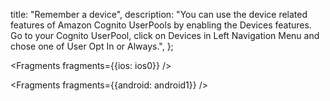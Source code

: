   title: "Remember a device",
  description: "You can use the device related features of Amazon Cognito UserPools by enabling the Devices features. Go to your Cognito UserPool, click on Devices in Left Navigation Menu and chose one of User Opt In or Always.",
};


<Fragments fragments={{ios: ios0}} />


<Fragments fragments={{android: android1}} />
